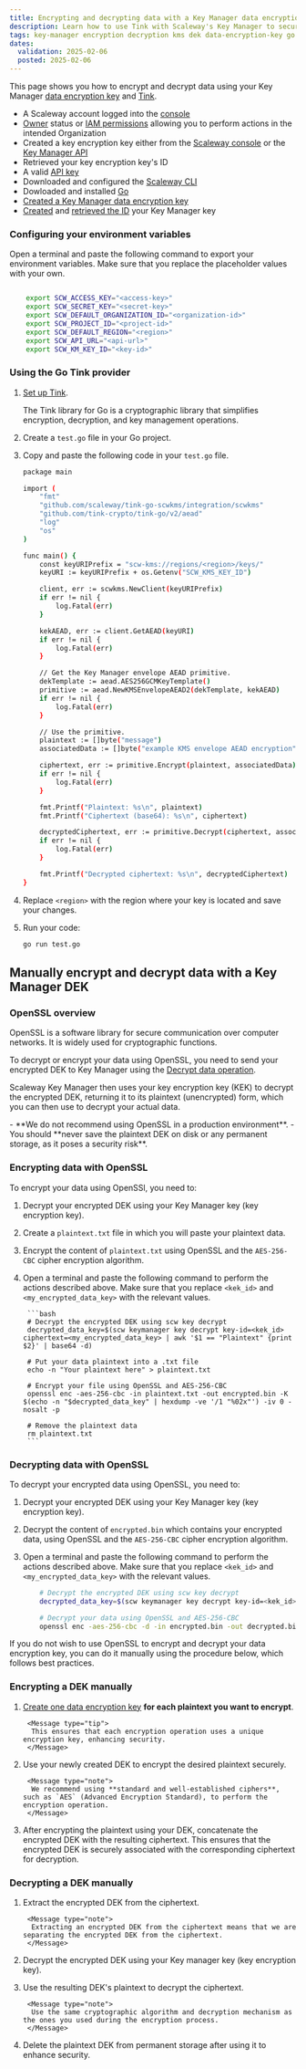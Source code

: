 ```yaml
---
title: Encrypting and decrypting data with a Key Manager data encryption key
description: Learn how to use Tink with Scaleway's Key Manager to securely encrypt and manage keys, including KEKs and DEKs, in Go applications.
tags: key-manager encryption decryption kms dek data-encryption-key go
dates:
  validation: 2025-02-06
  posted: 2025-02-06
---
```



This page shows you how to encrypt and decrypt data using your Key Manager [data encryption key](/key-manager/concepts/#data-encryption-key-dek) and [Tink](https://github.com/tink-crypto/tink/tree/master).

<Requirements />

- A Scaleway account logged into the [console](https://console.scaleway.com)
- [Owner](/iam/concepts/#owner) status or [IAM permissions](/iam/concepts/#permission) allowing you to perform actions in the intended Organization
- Created a key encryption key either from the [Scaleway console](/key-manager/how-to/create-km-key/) or the [Key Manager API](https://www.scaleway.com/en/developers/api/key-manager/#path-keys-create-a-key)
- Retrieved your key encryption key's ID
- A valid [API key](/iam/how-to/create-api-keys/)
- Downloaded and configured the [Scaleway CLI](https://github.com/scaleway/scaleway-cli?tab=readme-ov-file#getting-started)
- Dowloaded and installed [Go](https://go.dev/doc/install)
- [Created a Key Manager data encryption key](/key-manager/how-to/create-manage-dek/)
- [Created](/key-manager/how-to/create-km-key) and [retrieved the ID](/key-manager/how-to/retrieve-km-key-id) your Key Manager key

### Configuring your environment variables

Open a terminal and paste the following command to export your environment variables. Make sure that you replace the placeholder values with your own.

```bash

    export SCW_ACCESS_KEY="<access-key>"
    export SCW_SECRET_KEY="<secret-key>"
    export SCW_DEFAULT_ORGANIZATION_ID="<organization-id>"
    export SCW_PROJECT_ID="<project-id>"
    export SCW_DEFAULT_REGION="<region>"
    export SCW_API_URL="<api-url>"
    export SCW_KM_KEY_ID="<key-id>"
```

### Using the Go Tink provider

1. [Set up Tink](/key-manager/api-cli/configuring-tink/#setting-up-tink).

    <Message type="note">
     The Tink library for Go is a cryptographic library that simplifies encryption, decryption, and key management operations.
    </Message>
2. Create a `test.go` file in your Go project.
3. Copy and paste the following code in your `test.go` file.
    ```bash
    package main

    import (
        "fmt"
        "github.com/scaleway/tink-go-scwkms/integration/scwkms"
        "github.com/tink-crypto/tink-go/v2/aead"
        "log"
        "os"
    )

    func main() {
        const keyURIPrefix = "scw-kms://regions/<region>/keys/"
        keyURI := keyURIPrefix + os.Getenv("SCW_KMS_KEY_ID")

        client, err := scwkms.NewClient(keyURIPrefix)
        if err != nil {
            log.Fatal(err)
        }

        kekAEAD, err := client.GetAEAD(keyURI)
        if err != nil {
            log.Fatal(err)
        }

        // Get the Key Manager envelope AEAD primitive.
        dekTemplate := aead.AES256GCMKeyTemplate()
        primitive := aead.NewKMSEnvelopeAEAD2(dekTemplate, kekAEAD)
        if err != nil {
            log.Fatal(err)
        }

        // Use the primitive.
        plaintext := []byte("message")
        associatedData := []byte("example KMS envelope AEAD encryption")

        ciphertext, err := primitive.Encrypt(plaintext, associatedData)
        if err != nil {
            log.Fatal(err)
        }

        fmt.Printf("Plaintext: %s\n", plaintext)
        fmt.Printf("Ciphertext (base64): %s\n", ciphertext)

        decryptedCiphertext, err := primitive.Decrypt(ciphertext, associatedData)
        if err != nil {
            log.Fatal(err)
        }

        fmt.Printf("Decrypted ciphertext: %s\n", decryptedCiphertext)
    }
    ```
4. Replace `<region>` with the region where your key is located and save your changes.
5. Run your code:
    ```bash
    go run test.go
    ```

## Manually encrypt and decrypt data with a Key Manager DEK

### OpenSSL overview

OpenSSL is a software library for secure communication over computer networks. It is widely used for cryptographic functions.

To decrypt or encrypt your data using OpenSSL, you need to send your encrypted DEK to Key Manager using the [Decrypt data operation](https://www.scaleway.com/en/developers/api/key-manager/#path-keys-decrypt-data).

Scaleway Key Manager then uses your key encryption key (KEK) to decrypt the encrypted DEK, returning it to its plaintext (unencrypted) form, which you can then use to decrypt your actual data.

<Message type="important">
 - **We do not recommend using OpenSSL in a production environment**.
 - You should **never save the plaintext DEK on disk or any permanent storage, as it poses a security risk**.
</Message>

### Encrypting data with OpenSSL

To encrypt your data using OpenSSl, you need to:

1. Decrypt your encrypted DEK using your Key Manager key (key encryption key).

2. Create a `plaintext.txt` file in which you will paste your plaintext data.

3. Encrypt the content of `plaintext.txt` using OpenSSL and the `AES-256-CBC` cipher encryption algorithm.

4. Open a terminal and paste the following command to perform the actions described above. Make sure that you replace `<kek_id>` and `<my_encrypted_data_key>` with the relevant values.

        ```bash
        # Decrypt the encrypted DEK using scw key decrypt
        decrypted_data_key=$(scw keymanager key decrypt key-id=<kek_id> ciphertext=<my_encrypted_data_key> | awk '$1 == "Plaintext" {print $2}' | base64 -d)

        # Put your data plaintext into a .txt file
        echo -n "Your plaintext here" > plaintext.txt

        # Encrypt your file using OpenSSL and AES-256-CBC
        openssl enc -aes-256-cbc -in plaintext.txt -out encrypted.bin -K $(echo -n "$decrypted_data_key" | hexdump -ve '/1 "%02x"') -iv 0 -nosalt -p

        # Remove the plaintext data
        rm plaintext.txt
        ```

### Decrypting data with OpenSSL

To decrypt your encrypted data using OpenSSL, you need to:

1. Decrypt your encrypted DEK using your Key Manager key (key encryption key).

2. Decrypt the content of `encrypted.bin` which contains your encrypted data, using OpenSSL and the `AES-256-CBC` cipher encryption algorithm.

3. Open a terminal and paste the following command to perform the actions described above. Make sure that you replace `<kek_id>` and `<my_encrypted_data_key>` with the relevant values.
    ```bash
        # Decrypt the encrypted DEK using scw key decrypt
        decrypted_data_key=$(scw keymanager key decrypt key-id=<kek_id> ciphertext=<my_encrypted_data_key> | awk '$1 == "Plaintext" {print $2}' | base64 -d)

        # Decrypt your data using OpenSSL and AES-256-CBC
        openssl enc -aes-256-cbc -d -in encrypted.bin -out decrypted.bin -K $(echo -n "$decrypted_data_key" | hexdump -ve '/1 "%02x"') -iv 0 -nosalt -p
    ```

<Message type="tip">
 If you do not wish to use OpenSSL to encrypt and decrypt your data encryption key, you can do it manually using the procedure below, which follows best practices.
</Message>

### Encrypting a DEK manually

1. [Create one data encryption key](/key-manager/how-to/create-manage-dek/) **for each plaintext you want to encrypt**.

        <Message type="tip">
         This ensures that each encryption operation uses a unique encryption key, enhancing security.
        </Message>

2. Use your newly created DEK to encrypt the desired plaintext securely.

        <Message type="note">
         We recommend using **standard and well-established ciphers**, such as `AES` (Advanced Encryption Standard), to perform the encryption operation.
        </Message>

3. After encrypting the plaintext using your DEK, concatenate the encrypted DEK with the resulting ciphertext. This ensures that the encrypted DEK is securely associated with the corresponding ciphertext for decryption.

### Decrypting a DEK manually

1. Extract the encrypted DEK from the ciphertext.

        <Message type="note">
         Extracting an encrypted DEK from the ciphertext means that we are separating the encrypted DEK from the ciphertext.
        </Message>

2. Decrypt the encrypted DEK using your Key manager key (key encryption key).
3. Use the resulting DEK's plaintext to decrypt the ciphertext.

        <Message type="note">
         Use the same cryptographic algorithm and decryption mechanism as the ones you used during the encryption process.
        </Message>
4. Delete the plaintext DEK from permanent storage after using it to enhance security.